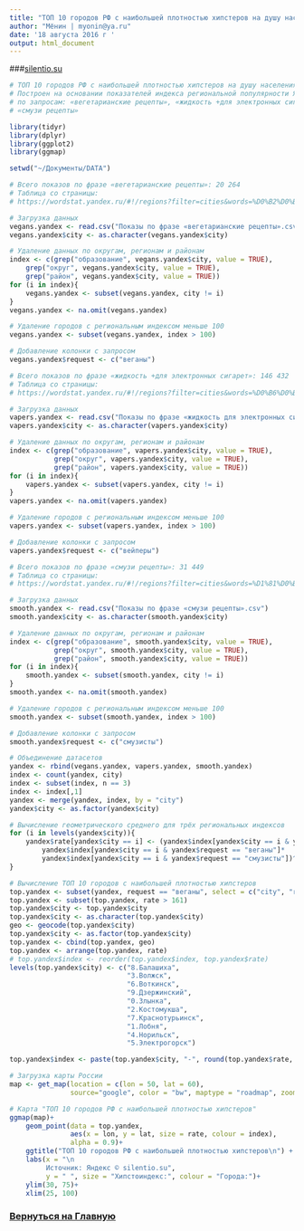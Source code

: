 ```yaml
---
title: "ТОП 10 городов РФ с наибольшей плотностью хипстеров на душу населения"
author: "Мёнин | myonin@ya.ru"
date: '18 августа 2016 г '
output: html_document
---
```

###[silentio.su](http://silentio.su/)
```r
# ТОП 10 городов РФ с наибольшей плотностью хипстеров на душу населения.
# Построен на основании показателей индекса региональной популярности Яндекса
# по запросам: «вегетарианские рецепты», «жидкость +для электронных сигарет»,
# «смузи рецепты»

library(tidyr)
library(dplyr)
library(ggplot2)
library(ggmap)

setwd("~/Документы/DATA")

# Всего показов по фразе «вегетарианские рецепты»: 20 264
# Tаблица со страницы:
# https://wordstat.yandex.ru/#!/regions?filter=cities&words=%D0%B2%D0%B5%D0%B3%D0%B5%D1%82%D0%B0%D1%80%D0%B8%D0%B0%D0%BD%D1%81%D0%BA%D0%B8%D0%B5%20%D1%80%D0%B5%D1%86%D0%B5%D0%BF%D1%82%D1%8B

# Загрузка данных
vegans.yandex <- read.csv("Показы по фразе «вегетарианские рецепты».csv")
vegans.yandex$city <- as.character(vegans.yandex$city)

# Удаление данных по округам, регионам и районам
index <- c(grep("образование", vegans.yandex$city, value = TRUE),
    grep("округ", vegans.yandex$city, value = TRUE),
    grep("район", vegans.yandex$city, value = TRUE))
for (i in index){
    vegans.yandex <- subset(vegans.yandex, city != i)
}
vegans.yandex <- na.omit(vegans.yandex)

# Удаление городов с региональным индексом меньше 100
vegans.yandex <- subset(vegans.yandex, index > 100)

# Добавление колонки с запросом
vegans.yandex$request <- c("веганы")

# Всего показов по фразе «жидкость +для электронных сигарет»: 146 432
# Tаблица со страницы:
# https://wordstat.yandex.ru/#!/regions?filter=cities&words=%D0%B6%D0%B8%D0%B4%D0%BA%D0%BE%D1%81%D1%82%D1%8C%20%2B%D0%B4%D0%BB%D1%8F%20%D1%8D%D0%BB%D0%B5%D0%BA%D1%82%D1%80%D0%BE%D0%BD%D0%BD%D1%8B%D1%85%20%D1%81%D0%B8%D0%B3%D0%B0%D1%80%D0%B5%D1%82

# Загрузка данных
vapers.yandex <- read.csv("Показы по фразе «жидкость для электронных сигарет».csv")
vapers.yandex$city <- as.character(vapers.yandex$city)

# Удаление данных по округам, регионам и районам
index <- c(grep("образование", vapers.yandex$city, value = TRUE),
           grep("округ", vapers.yandex$city, value = TRUE),
           grep("район", vapers.yandex$city, value = TRUE))
for (i in index){
    vapers.yandex <- subset(vapers.yandex, city != i)
}
vapers.yandex <- na.omit(vapers.yandex)

# Удаление городов с региональным индексом меньше 100
vapers.yandex <- subset(vapers.yandex, index > 100)

# Добавление колонки с запросом
vapers.yandex$request <- c("вейперы")

# Всего показов по фразе «смузи рецепты»: 31 449
# Tаблица со страницы:
# https://wordstat.yandex.ru/#!/regions?filter=cities&words=%D1%81%D0%BC%D1%83%D0%B7%D0%B8%20%D1%80%D0%B5%D1%86%D0%B5%D0%BF%D1%82%D1%8B

# Загрузка данных
smooth.yandex <- read.csv("Показы по фразе «смузи рецепты».csv")
smooth.yandex$city <- as.character(smooth.yandex$city)

# Удаление данных по округам, регионам и районам
index <- c(grep("образование", smooth.yandex$city, value = TRUE),
           grep("округ", smooth.yandex$city, value = TRUE),
           grep("район", smooth.yandex$city, value = TRUE))
for (i in index){
    smooth.yandex <- subset(smooth.yandex, city != i)
}
smooth.yandex <- na.omit(smooth.yandex)

# Удаление городов с региональным индексом меньше 100
smooth.yandex <- subset(smooth.yandex, index > 100)

# Добавление колонки с запросом
smooth.yandex$request <- c("смузисты")

# Объединение датасетов
yandex <- rbind(vegans.yandex, vapers.yandex, smooth.yandex)
index <- count(yandex, city)
index <- subset(index, n == 3)
index <- index[,1]
yandex <- merge(yandex, index, by = "city")
yandex$city <- as.factor(yandex$city)

# Вычисление геометрического среднего для трёх региональных индексов
for (i in levels(yandex$city)){
    yandex$rate[yandex$city == i] <- (yandex$index[yandex$city == i & yandex$request == "вейперы"]*
        yandex$index[yandex$city == i & yandex$request == "веганы"]*
        yandex$index[yandex$city == i & yandex$request == "смузисты"])^(1/3)
}

# Вычисление ТОП 10 городов с наибольшей плотностью хипстеров
top.yandex <- subset(yandex, request == "веганы", select = c("city", "rate"))
top.yandex <- subset(top.yandex, rate > 161)
top.yandex$city <- top.yandex$city
top.yandex$city <- as.character(top.yandex$city)
geo <- geocode(top.yandex$city)
top.yandex$city <- as.factor(top.yandex$city)
top.yandex <- cbind(top.yandex, geo)
top.yandex <- arrange(top.yandex, rate)
# top.yandex$index <- reorder(top.yandex$index, top.yandex$rate)
levels(top.yandex$city) <- c("8.Балашиха",
                             "3.Волжск",
                             "6.Воткинск",
                             "9.Дзержинский",
                             "0.Злынка",
                             "2.Костомукша",
                             "7.Краснотурьинск",
                             "1.Лобня",
                             "4.Норильск",
                             "5.Электрогорск")

top.yandex$index <- paste(top.yandex$city, "-", round(top.yandex$rate, digits = 0))

# Загрузка карты России
map <- get_map(location = c(lon = 50, lat = 60), 
               source="google", color = "bw", maptype = "roadmap", zoom = 3)

# Карта "ТОП 10 городов РФ с наибольшей плотностью хипстеров"
ggmap(map)+
    geom_point(data = top.yandex, 
               aes(x = lon, y = lat, size = rate, colour = index),
               alpha = 0.9)+
    ggtitle("ТОП 10 городов РФ с наибольшей плотностью хипстеров\n") +
    labs(x = "\n
         Источник: Яндекс © silentio.su", 
         y = " ", size = "Хипстоиндекс:", colour = "Города:")+
    ylim(30, 75)+
    xlim(25, 100)
```

### [Вернуться на Главную](http://silentio.su/)